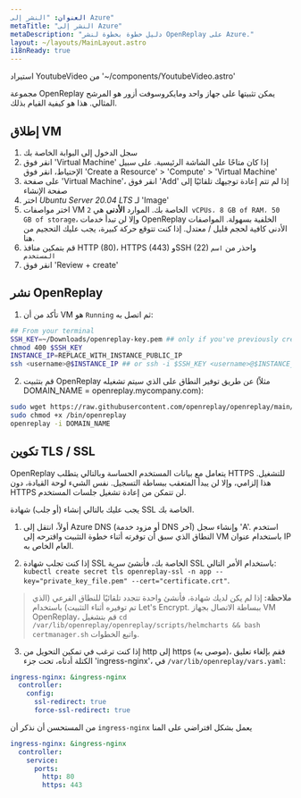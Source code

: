 ```yaml
---
العنوان: "النشر إلى Azure"
metaTitle: "النشر إلى Azure"
metaDescription: "دليل خطوة بخطوة لنشر OpenReplay على Azure."
layout: ~/layouts/MainLayout.astro
i18nReady: true
---
```

استيراد YoutubeVideo من '~/components/YoutubeVideo.astro'

<YoutubeVideo title="مشاهدة كيفية تثبيت OpenReplay في البنية التحتية الخاصة بك في Azure"
description="إذا لم ترغب في القراءة، يمكنك اتباع هذا الدرس التعليمي المرئي يشرح لك كيفية تثبيت OpenReplay في Azure"
videoURL="https://www.youtube.com/watch?v=bkVw32UKf7Q"
/>

مجموعة OpenReplay يمكن تثبيتها على جهاز واحد ومايكروسوفت أزور هو المرشح المثالي. هذا هو كيفية القيام بذلك.

## إطلاق VM

1. سجل الدخول إلى البوابة الخاصة بك
2. انقر فوق 'Virtual Machine' إذا كان متاحًا على الشاشة الرئيسية. على سبيل الإحتياط، انقر فوق 'Create a Resource' > 'Compute' > 'Virtual Machine'
3. على صفحة 'Virtual Machine'، انقر فوق 'Add' إذا لم تتم إعادة توجيهك تلقائيًا إلى صفحة الإنشاء
4. اختر *Ubuntu Server 20.04 LTS* لـ 'Image'
4. اختر مواصفات VM الخاصة بك. الموارد **الأدنى** هي `2 vCPUs، 8 GB of RAM، 50 GB of storage`، وإلا لن تبدأ خدمات OpenReplay الخلفية بسهولة. المواصفات الأدنى كافية لحجم قليل / معتدل. إذا كنت تتوقع حركة كبيرة، يجب عليك التحجيم من هنا.
5. قم بتمكين منافذ HTTP (80)، HTTPS (443) وSSH (22) واحذر من `اسم المستخدم`
6. انقر فوق 'Review + create'

## نشر OpenReplay

1. تأكد من أن VM هو `Running` ثم اتصل به:


```bash
## From your terminal
SSH_KEY=~/Downloads/openreplay-key.pem ## only if you've previously created an SSH key
chmod 400 $SSH_KEY
INSTANCE_IP=REPLACE_WITH_INSTANCE_PUBLIC_IP
ssh <username>@$INSTANCE_IP ## or ssh -i $SSH_KEY <username>@$INSTANCE_IP if you have a key
```


2. قم بتثبيت OpenReplay عن طريق توفير النطاق على الذي سيتم تشغيله (مثلاً DOMAIN_NAME = openreplay.mycompany.com):


```bash
sudo wget https://raw.githubusercontent.com/openreplay/openreplay/main/scripts/helmcharts/openreplay-cli -O /bin/openreplay 
sudo chmod +x /bin/openreplay
openreplay -i DOMAIN_NAME
```


## تكوين TLS / SSL

OpenReplay يتعامل مع بيانات المستخدم الحساسة وبالتالي يتطلب HTTPS للتشغيل. هذا إلزامي، وإلا لن يبدأ المتعقب ببساطة التسجيل. نفس الشيء لوحة القيادة، دون HTTPS لن تتمكن من إعادة تشغيل جلسات المستخدم.

يجب عليك بالتالي إنشاء (أو جلب) شهادة SSL الخاصة بك.

1. أولاً، انتقل إلى Azure DNS (أو مزود خدمة DNS آخر) وإنشاء سجل 'A'. استخدم النطاق الذي سبق أن توفرته أثناء خطوة التثبيت واقترحه إلى VM باستخدام عنوان IP العام الخاص به.

2. إذا كنت تجلب شهادة SSL الخاصة بك، فأنشئ سرية SSL باستخدام الأمر التالي: `kubectl create secret tls openreplay-ssl -n app --key="private_key_file.pem" --cert="certificate.crt"`.

> **ملاحظة:** إذا لم يكن لديك شهادة، فأنشئ واحدة تتجدد تلقائيًا للنطاق الفرعي (الذي تم توفيره أثناء التثبيت) باستخدام Let's Encrypt. ببساطة الاتصال بجهاز VM OpenReplay، قم بتشغيل `cd /var/lib/openreplay/openreplay/scripts/helmcharts && bash certmanager.sh` واتبع الخطوات.

3. إذا كنت ترغب في تمكين التحويل من http إلى https (موصى به)، فقم بإلغاء تعليق الكتلة أدناه، تحت جزء 'ingress-nginx'، في `/var/lib/openreplay/vars.yaml`:


```yaml
ingress-nginx: &ingress-nginx
  controller:
    config:
      ssl-redirect: true
      force-ssl-redirect: true
```


من المستحسن أن نذكر أن `ingress-nginx` يعمل بشكل افتراضي على المنا
```yaml
ingress-nginx: &ingress-nginx
  controller:
    service:
      ports:
        http: 80
        https: 443
```
